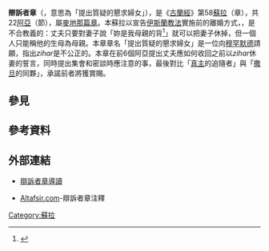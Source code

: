 {{expand English | Al-Mujadila | time = 2020-6-14}}
{{refimprove | time = 2020-6-14}}
'''辯訴者章'''（{{lang-ar|سورة المجادلة}}，意思為「提出質疑的懇求婦女」），是《[[古蘭經|古蘭經]]》第58[[蘇拉|蘇拉]]（章），共22[[阿亞|阿亞]]（節），屬[[麥地那篇章|麥地那篇章]]。本蘇拉以宣告[[伊斯蘭教法|伊斯蘭教法]]實施前的離婚方式，''{{link-en|zihar|zihaz}}''，是不合教義的：丈夫只要對妻子說「妳是我母親的背<ref>{{cite web | author = 王立秋 | title = 《古兰的故事》连载之一 | url = https://matters.news/@levisliqiuwang/古兰的故事-连载之一 | date = 2018-10-16 | accessdate = 2020-06-14 | language = zh-hans}}</ref>」就可以把妻子休掉，但一個人只能稱他的生母為母親。本章章名「提出質疑的懇求婦女」是一位向[[穆罕默德|穆罕默德]]請願，指出''zihar''是不公正的{{link-en|克瓦拉·本·塔拉巴|Khawla bint Tha'labah|婦女}}。本章在前6個阿亞提出丈夫應如何收回之前以''zihar''休妻的誓言，同時提出集會和密談時應注意的事，最後對比「[[阿拉|真主]]的追隨者」與「[[撒旦|撒旦]]的同夥」，承諾前者將獲賞賜。

== 參見 ==
==參考資料==
{{reflist}}

== 外部連結 ==
{{Wikisource|en:The_Holy_Qur'an_(Maulana_Muhammad_Ali)/58._The_Pleading_Woman|辯訴者章{{en}}}}
* {{zh icon}}[http://www.islam.org.hk/quran11/058.htm 辯訴者章導讀]
* {{en icon}}{{ar icon}}[http://altafsir.com/Quran.asp?SoraNo=58&Ayah=1&NewPage=0&Tajweed=1 Altafsir.com]-辯訴者章注釋
{{Sura|58|[[鐵章|鐵章]]|[[放逐章|放逐章]]}}

[[Category:蘇拉|Category:蘇拉]]